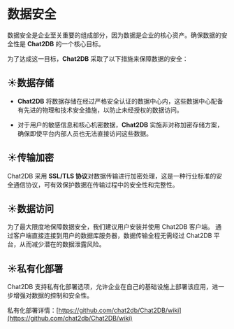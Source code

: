 # 数据安全

数据安全是企业至关重要的组成部分，因为数据是企业的核心资产。确保数据的安全性是 **Chat2DB** 的一个核心目标。

为了达成这一目标，**Chat2DB** 采取了以下措施来保障数据的安全：

## ☀️数据存储

- **Chat2DB** 将数据存储在经过严格安全认证的数据中心内，这些数据中心配备有先进的物理和技术安全措施，以防止未经授权的数据访问。

- 对于用户的敏感信息和核心机密数据，**Chat2DB** 实施非对称加密存储方案，确保即使平台内部人员也无法直接访问这些数据。

## ☀️传输加密

Chat2DB 采用 **SSL/TLS 协议**对数据传输进行加密处理，这是一种行业标准的安全通信协议，可有效保护数据在传输过程中的安全性和完整性。

## ☀️数据访问

为了最大限度地保障数据安全，我们建议用户安装并使用 Chat2DB 客户端。
通过客户端直接连接到用户的数据库服务器，数据传输全程无需经过 Chat2DB 平台，从而减少潜在的数据泄露风险。

## ☀️私有化部署

Chat2DB 支持私有化部署选项，允许企业在自己的基础设施上部署该应用，进一步增强对数据的控制和安全性。

私有化部署详情：[https://github.com/chat2db/Chat2DB/wiki](https://github.com/chat2db/Chat2DB/wiki)